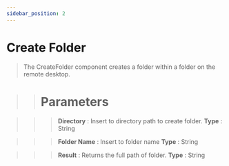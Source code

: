 ```yaml
---
sidebar_position: 2
---
```


# Create Folder

> The CreateFolder component creates a folder within a folder on the remote desktop.

>> # Parameters

>>> **Directory** : Insert to directory path to create folder. **Type** : String

>>> **Folder Name** : Insert to folder name **Type** : String

>>> **Result** : Returns the full path of folder. **Type** : String